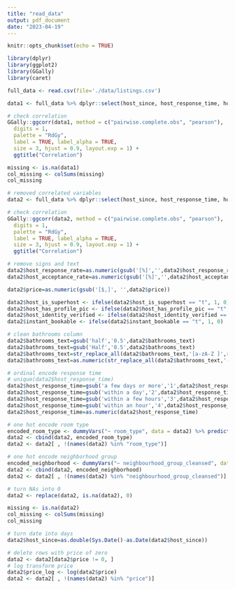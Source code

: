 ```yaml
---
title: "read_data"
output: pdf_document
date: "2023-04-19"
---
```


```r
knitr::opts_chunk$set(echo = TRUE)
```

```r
library(dplyr)
library(ggplot2)
library(GGally)
library(caret)
```

```r
full_data <- read.csv(file='./data/listings.csv')
```

```r
data1 <- full_data %>% dplyr::select(host_since, host_response_time, host_response_rate, host_acceptance_rate, host_is_superhost, host_listings_count, host_has_profile_pic, host_identity_verified, neighbourhood_group_cleansed, latitude, longitude, room_type, accommodates, bathrooms_text, bedrooms, beds, price, minimum_nights, availability_365, review_scores_rating, review_scores_accuracy, review_scores_cleanliness, review_scores_checkin, review_scores_communication, review_scores_location, review_scores_value, instant_bookable, reviews_per_month)
```

```r
# check correlation
GGally::ggcorr(data1, method = c("pairwise.complete.obs", "pearson"),
  digits = 1, 
  palette = "RdGy",
  label = TRUE, label_alpha = TRUE,
  size = 3, hjust = 0.9, layout.exp = 1) +
  ggtitle("Correlation")
```
```r
missing <- is.na(data1)
col_missing <- colSums(missing)
col_missing
```


```r
# removed correlated variables
data2 <- full_data %>% dplyr::select(host_since, host_response_time, host_response_rate, host_acceptance_rate, host_is_superhost, host_listings_count, host_has_profile_pic, host_identity_verified, neighbourhood_group_cleansed, latitude, longitude, room_type, bathrooms_text, accommodates, price, minimum_nights, availability_365, review_scores_rating, instant_bookable, reviews_per_month)
```

```r
# check correlation
GGally::ggcorr(data2, method = c("pairwise.complete.obs", "pearson"),
  digits = 1, 
  palette = "RdGy",
  label = TRUE, label_alpha = TRUE,
  size = 3, hjust = 0.9, layout.exp = 1) +
  ggtitle("Correlation")
```
```r
# remove signs and text
data2$host_response_rate=as.numeric(gsub('[%]','',data2$host_response_rate))/100
data2$host_acceptance_rate=as.numeric(gsub('[%]','',data2$host_acceptance_rate))/100

data2$price=as.numeric(gsub('[$,]', '',data2$price))

data2$host_is_superhost <- ifelse(data2$host_is_superhost == "t", 1, 0)
data2$host_has_profile_pic <- ifelse(data2$host_has_profile_pic == "t", 1, 0)
data2$host_identity_verified <- ifelse(data2$host_identity_verified == "t", 1, 0)
data2$instant_bookable <- ifelse(data2$instant_bookable == "t", 1, 0)

# clean bathrooms column
data2$bathrooms_text=gsub('half','0.5',data2$bathrooms_text)
data2$bathrooms_text=gsub('Half','0.5',data2$bathrooms_text)
data2$bathrooms_text=str_replace_all(data2$bathrooms_text,'[a-zA-Z ]',replacement='')
data2$bathrooms_text=as.numeric(str_replace_all(data2$bathrooms_text,'-',replacement=''))

# ordinal encode response time
# unique(data2$host_response_time)
data2$host_response_time=gsub('a few days or more','1',data2$host_response_time)
data2$host_response_time=gsub('within a day','2',data2$host_response_time)
data2$host_response_time=gsub('within a few hours','3',data2$host_response_time)
data2$host_response_time=gsub('within an hour','4',data2$host_response_time)
data2$host_response_time=as.numeric(data2$host_response_time)

# one hot encode room type
encoded_room_type <- dummyVars("~ room_type", data = data2) %>% predict(data2)
data2 <- cbind(data2, encoded_room_type)
data2 <- data2[ , !(names(data2) %in% "room_type")]

# one hot encode neighborhood group
encoded_neighborhood <- dummyVars("~ neighbourhood_group_cleansed", data = data2) %>% predict(data2)
data2 <- cbind(data2, encoded_neighborhood)
data2 <- data2[ , !(names(data2) %in% "neighbourhood_group_cleansed")]

# turn NAs into 0
data2 <- replace(data2, is.na(data2), 0)
```

```r
missing <- is.na(data2)
col_missing <- colSums(missing)
col_missing
```

```r
# turn date into days
data2$host_since=as.double(Sys.Date()-as.Date(data2$host_since))

# delete rows with price of zero
data2 <- data2[data2$price != 0, ]
# log transform price
data2$price_log <- log(data2$price)
data2 <- data2[ , !(names(data2) %in% "price")]
```

